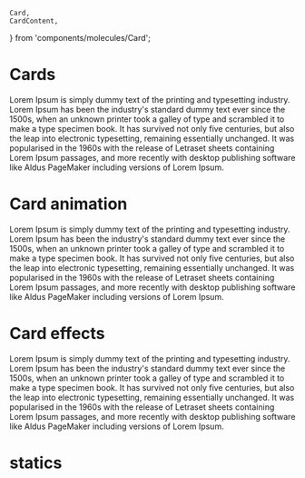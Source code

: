     Card,
    CardContent,
} from 'components/molecules/Card';

<Meta title="Molecules/Card" component={Card} />

# Cards
<Canvas>
    <Story name="default">
        <Card>
            <CardContent>
                Lorem Ipsum is simply dummy text of the printing and typesetting industry. 
                Lorem Ipsum has been the industry's standard dummy text ever since the 1500s, 
                when an unknown printer took a galley of type and scrambled it to make a type specimen book. 
                It has survived not only five centuries, but also the leap into electronic typesetting, remaining essentially unchanged. 
                It was popularised in the 1960s with the release of Letraset sheets containing Lorem Ipsum passages, and more recently 
                with desktop publishing software like Aldus PageMaker including versions of Lorem Ipsum.
            </CardContent>
        </Card>
    </Story>
</Canvas>

# Card animation
<Canvas>
    <Story name="animation">
        <Grid>
            <Card animation="zoomin">
                <CardContent>
                    Lorem Ipsum is simply dummy text of the printing and typesetting industry. 
                    Lorem Ipsum has been the industry's standard dummy text ever since the 1500s, 
                    when an unknown printer took a galley of type and scrambled it to make a type specimen book. 
                    It has survived not only five centuries, but also the leap into electronic typesetting, remaining essentially unchanged. 
                    It was popularised in the 1960s with the release of Letraset sheets containing Lorem Ipsum passages, and more recently 
                    with desktop publishing software like Aldus PageMaker including versions of Lorem Ipsum.
                </CardContent>
            </Card>
        </Grid>
    </Story>
</Canvas>

# Card effects
<Canvas>
    <Story name="effect">
        <Grid>
            <Card effect="mirror" animation="zoomin">
                <CardContent>
                    Lorem Ipsum is simply dummy text of the printing and typesetting industry. 
                    Lorem Ipsum has been the industry's standard dummy text ever since the 1500s, 
                    when an unknown printer took a galley of type and scrambled it to make a type specimen book. 
                    It has survived not only five centuries, but also the leap into electronic typesetting, remaining essentially unchanged. 
                    It was popularised in the 1960s with the release of Letraset sheets containing Lorem Ipsum passages, and more recently 
                    with desktop publishing software like Aldus PageMaker including versions of Lorem Ipsum.
                </CardContent>
            </Card>
        </Grid>
    </Story>
</Canvas>

# statics
